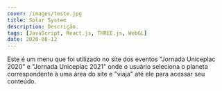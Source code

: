 ```yaml
---
cover: /images/teste.jpg
title: Solar System
description: Descrição.
tags: [JavaScript, React.js, THREE.js, WebGL]
date: 2020-08-12
---
```


Este é um menu que foi utilizado no site dos eventos "Jornada Uniceplac 2020" e "Jornada Uniceplac 2021" onde o usuário seleciona o planeta correspondente à uma área do site e "viaja" até ele para acessar seu conteúdo.


<div class="flex justify-center">
	<SolarSystem client:load />
</div>